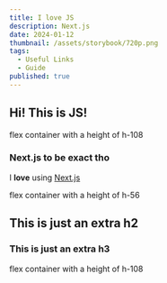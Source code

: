 ```yaml
---
title: I love JS
description: Next.js
date: 2024-01-12
thumbnail: /assets/storybook/720p.png
tags:
  - Useful Links
  - Guide
published: true
---
```


## Hi! This is JS!

<div className="flex h-108 items-center justify-center bg-slate-100 dark:bg-slate-800">
          <span className="text-lg font-semibold">flex container with a height of h-108</span>
        </div>

### Next.js to be exact tho

I **love** using [Next.js](https://nextjs.org/)

<div className="my-8 w-full h-56 flex justify-center items-center bg-slate-100 dark:bg-slate-800">
<span className="text-lg font-semibold">flex container with a height of h-56</span>
</div>

## This is just an extra h2
### This is just an extra h3

<div className="flex h-108 items-center justify-center bg-slate-100 dark:bg-slate-800">
          <span className="text-lg font-semibold">flex container with a height of h-108</span>
        </div>
